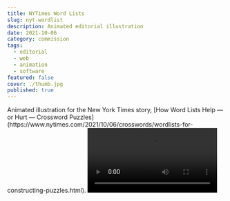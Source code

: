 ```yaml
---
title: NYTimes Word Lists
slug: nyt-wordlist
description: Animated editorial illustration
date: 2021-10-06
category: commission
tags:
  - editorial
  - web
  - animation
  - software
featured: false
cover: ./thumb.jpg
published: true
---
```



<GC>
  Animated illustration for the New York Times story, [How Word Lists Help — or
  Hurt — Crossword
  Puzzles](https://www.nytimes.com/2021/10/06/crosswords/wordlists-for-constructing-puzzles.html).
</GC>

<Video src={vid1} mb />

I had a generous lead time for this assignment, so I thought I would develop a proper design system as the crossword puzzle itself is based on a solid grid system. I had a lot of fun developing this software which can take various numbers of columns and rows, word lists and different types of transition animation.

<MediaGrid
  maxCols={2}
  media={[vid2, vid3]}
  alts={["work in progress video", "work in progress video"]}
  class="gap-8"
/>
